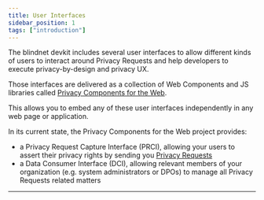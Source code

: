 ```yaml
---
title: User Interfaces
sidebar_position: 1
tags: ["introduction"]
---
```


The blindnet devkit includes several user interfaces to allow different kinds of users to interact around Privacy Requests and help developers to execute privacy-by-design and privacy UX. 

Those interfaces are delivered as a collection of Web Components and JS libraries called [Privacy Components for the Web](https://github.com/blindnet-io/privacy-components-web).

This allows you to embed any of these user interfaces independently in any web page or application.

In its current state, the Privacy Components for the Web project provides:

- a Privacy Request Capture Interface (PRCI), allowing your users to assert their privacy rights by sending you [Privacy Requests](/docs/reference/lexicon#privacy-request)
- a Data Consumer Interface (DCI), allowing relevant members of your organization (e.g. system administrators or DPOs) to manage all Privacy Requests related matters

---

<DocCardList items={useCurrentSidebarCategory().items}/>
